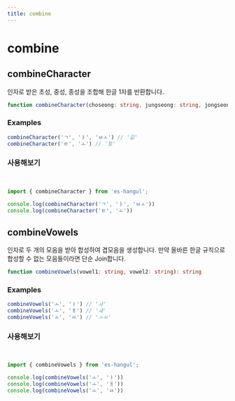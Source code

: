 ```yaml
---
title: combine
---
```



# combine 

## combineCharacter

인자로 받은 초성, 중성, 종성을 조합해 한글 1자를 반환합니다.

```typescript
function combineCharacter(choseong: string, jungseong: string, jongseong?: string): string;
```

### Examples

```typescript
combineCharacter('ㄱ', 'ㅏ', 'ㅂㅅ') // '값'
combineCharacter('ㅌ', 'ㅗ') // '토'
```

### 사용해보기

<br />

<Sandpack>

```ts index.ts
import { combineCharacter } from 'es-hangul';

console.log(combineCharacter('ㄱ', 'ㅏ', 'ㅂㅅ')) 
console.log(combineCharacter('ㅌ', 'ㅗ')) 

```

</Sandpack>


## combineVowels

인자로 두 개의 모음을 받아 합성하여 겹모음을 생성합니다. 만약 올바른 한글 규칙으로 합성할 수 없는 모음들이라면 단순 Join합니다.

```typescript
function combineVowels(vowel1: string, vowel2: string): string 
```

### Examples

```typescript
combineVowels('ㅗ', 'ㅏ') // 'ㅘ'
combineVowels('ㅗ', 'ㅐ') // 'ㅙ'
combineVowels('ㅗ', 'ㅛ') // 'ㅗㅛ'
```

### 사용해보기

<br />

<Sandpack>

```ts index.ts
import { combineVowels } from 'es-hangul';

console.log(combineVowels('ㅗ', 'ㅏ'))
console.log(combineVowels('ㅗ', 'ㅐ'))
console.log(combineVowels('ㅗ', 'ㅛ'))

```
</Sandpack>
